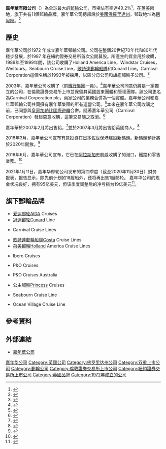 {{Infobox company
| company_name     = 嘉年華有限公司
| name_en          = Carnival Corporation & plc
| company_logo     = Carnival Corporation & plc logo.svg
| image            = Carnivalcruiselinesheadquarters.jpg
| image_caption    = 位於[[美國|美國]][[佛羅里達州|佛羅里達州]]的公司總部
| company_type     = {{le|雙重上市公司|Dual-listed company|雙重}}[[上市公司|上市公司]]
| traded_as        = {{NYSE|CCL}}<br>{{NYSE|CUK}}<br>{{lse|CCL}}<br />[[標準普爾500指數|標準普爾500指數]]成份股
| ISIN             = PA1436583006/GB0031215220
| location         = {{USA}}[[佛羅里達州|佛羅里達州]][[多拉_(佛羅里達州)|多拉]]<br>{{UK}}[[南安普顿|南安普顿]]
| area_served      = 全球 
| founder          = {{le|泰德·阿里森|Ted Arison}}<ref name=timeline />
| key_people       = {{link-en|米奇·艾瑞森|Micky Arison}}<br />{{small|（主席）}}<br>{{link-en|阿諾德·W·唐納德|Arnold W. Donald}}<br>{{small|（總裁、[[CEO|CEO]]）}}
| industry         = [[酒店|酒店]]、[[旅遊|旅遊]] 
| services         = [[遊輪|郵輪]] 
| revenue          = {{Increase}} {{US$|188.8億}} (2018年)<ref name=ar>{{cite web|url=http://phx.corporate-ir.net/External.File?item=UGFyZW50SUQ9NzAzNDg4fENoaWxkSUQ9NDE1NTE4fFR5cGU9MQ==&t=1|title=Form 10K|publisher=Carnival Corporation & plc|accessdate=2019-03-03}}{{Dead link|date=2020年4月 |bot=InternetArchiveBot |fix-attempted=yes }}</ref>
| operating_income = {{Increase}} {{US$|33.2億}} (2018年)<ref name=ar/>
| net_income       = {{Increase}} {{US$|31.5億}} (2018年)<ref name=ar/>
| assets           = {{Increase}} {{US$|424億}} (2018年)<ref name=ar/>
| equity           = {{Increase}} {{US$|244.4億}} (2018年)<ref name=ar/>
| num_employees    = 120,000（2017年）<ref name="corp-info">{{Cite web|url=http://phx.corporate-ir.net/phoenix.zhtml?c=200767&p=irol-factsheet|title=Corporate Fact Sheet|publisher=Carnival Corporation & plc|accessdate=2009-02-25|archive-url=https://web.archive.org/web/20170805171100/http://phx.corporate-ir.net/phoenix.zhtml?c=200767&p=irol-factsheet|archive-date=2017-08-05|dead-url=yes}}</ref>
| homepage         = {{URL|http://www.carnivalcorp.com}} 
}}
'''嘉年華有限公司'''（{{lang-en|Carnival Corporation & plc}}）為全球最大的[[遊輪|郵輪]]公司，市場佔有率達49.2%<ref>{{Cite web|url=http://finance.yahoo.com/news/cruise-market-watch-announces-2012-123000615.html|publisher=Cruise Market Watch|date=2011-11-29|title=Cruise Market Watch Announces 2012 Cruise Trends Forecast}}{{dead link|date=2017-12 |bot=InternetArchiveBot |fix-attempted=yes }}</ref>，在[[英國|英]][[美國|美]]兩地{{le|雙重上市公司|Dual-listed company|雙重上市}}，旗下共有11個郵輪品牌。嘉年華公司總部設於[[美國|美國]][[佛羅里達州|佛羅里達州]]，郵政地址為[[邁阿密|邁阿密]]。<ref>{{cite web|url=https://www.carnival.com/about-carnival/about-us.aspx|title=About Us|publisher=Carnival Corporation & plc|accessdate=2020-02-14|quote=Our world headquarters are located at: 3655 NW 87th Avenue. Miami, FL. 33178 U.S.A.|archive-url=https://web.archive.org/web/20191216154655/https://www.carnival.com/about-carnival/about-us.aspx|archive-date=2019-12-16|dead-url=no}}</ref>

==歷史==
嘉年華公司於1972 年成立嘉年華郵輪公司。公司在整個20世紀70年代和80年代穩步發展，於1987 年在紐約證券交易所首次公開募股。所產生的資金用於收購，1989年至1999年間，該公司收購了Holland America Line，Windstar Cruises，Westours，Seabourn Cruise Line，[[歌詩達郵輪船隊|歌詩達郵輪船隊]]和Cunard Line。Carnival Corporation這個名稱於1993年被採用，以區分母公司和旗艦郵輪子公司。<ref name=timeline>{{cite web|title=Corporate Timeline|url=http://phx.corporate-ir.net/phoenix.zhtml?c=200767&p=irol-corporatetimeline|website=Carnival Corporation & plc|publisher=Carnival Corporation & plc|accessdate=2015-07-21|archiveurl=https://web.archive.org/web/20151204053815/http://phx.corporate-ir.net/phoenix.zhtml?c=200767&p=irol-corporatetimeline|archivedate=2015-12-04|dead-url=yes}}</ref>

2003年，嘉年華公司收購了{{lang|en|P&O Princess Cruises plc}}（前[[鐵行輪船公司|鐵行集團]]一員）。<ref>{{cite web|url=http://europa.eu/rapid/press-release_IP-02-1141_en.htm|title=Commission clears Carnival's takeover bid for P&O Princess|publisher=European Commission|date=2002-07-24|accessdate=2016-03-20|archive-url=https://web.archive.org/web/20160401160752/http://europa.eu/rapid/press-release_IP-02-1141_en.htm|archive-date=2016-04-01|dead-url=no}}</ref>嘉年華公司同意{{lang|en|P&O Princess Cruises plc}}仍將是一家獨立的公司，在倫敦證券交易所上市並保留其英國股東團體和管理團隊。該公司更名為Carnival Corporation plc，兩家公司的業務合併為一個實體。嘉年華公司和嘉年華郵輪公司共同擁有嘉年華集團的所有運營公司。<ref name="P&Odeal">{{cite news|url=http://news.bbc.co.uk/1/hi/business/2359839.stm|title=Carnival cruises towards P&O deal|publisher=BBC|date=2002-10-25|accessdate=2019-08-27|archive-url=https://web.archive.org/web/20080422022411/http://news.bbc.co.uk/1/hi/business/2359839.stm|archive-date=2008-04-22|dead-url=no}}</ref>本來在嘉年華公司收購之前，{{lang|en|P&O Princess Cruises plc}}已同意與[[皇家加勒比國際遊輪|皇家加勒比國際遊輪]]合併。隨著嘉年華公司（Carnival Corporation）發起惡意收購，這筆交易隨之取消。<ref>{{cite web|url=http://www.cruisecritic.co.uk/news/news.cfm?ID=672|title=P&O Merger with Royal Caribbean is Off|date=2002-10-25|publisher=Cruise Critic|accessdate=2016-03-20|archive-url=https://web.archive.org/web/20160401091236/http://www.cruisecritic.co.uk/news/news.cfm?ID=672|archive-date=2016-04-01|dead-url=no}}</ref>

嘉年華於2007年2月將{{le|星風郵輪|Windstar Cruises}}出售給{{le|大使集團|Ambassadors Group}}，<ref>{{cite web|url=http://www.cruisecritic.co.uk/news/news.cfm?ID=1945|title=Carnival Sells Windstar|date=2007-02-22|publisher=Cruise Critic|accessdate=2016-03-20}}</ref>並於2007年3月將{{le|Swan Hellenic|Swan Hellenic}}出售給英國商人{{le|杰弗裡·斯特林|Jeffrey Sterling, Baron Sterling of Plaistow}}。<ref>{{cite web|url=http://www.worldofcruising.co.uk/carnival-plc-to-sell-swan-hellenic-to-lord-stirling/|title=Carnival PLC to sell Swan Hellenic to Lord Stirling|publisher=World of Cruising|date=2007-03-17|accessdate=2016-03-20|archive-url=https://web.archive.org/web/20160406224823/http://www.worldofcruising.co.uk/carnival-plc-to-sell-swan-hellenic-to-lord-stirling/|archive-date=2016-04-06|dead-url=no}}</ref>

2018年3月，嘉年華公司宣布有意投資在[[日本|日本]]佐世保港建設新碼頭。新碼頭預計將於2020年開放。<ref>{{Cite news|url=https://www.cruiseindustrynews.com/cruise-news/18699-carnival-corp-to-develop-port-in-sasebo-japan.html|title=Carnival Corp. To Develop Port in Sasebo, Japan|last=Staff|first=CIN|date=2018-03-12|access-date=2018-03-13|language=en-GB|archive-url=https://web.archive.org/web/20180313214206/https://www.cruiseindustrynews.com/cruise-news/18699-carnival-corp-to-develop-port-in-sasebo-japan.html|archive-date=2018-03-13|dead-url=no}}</ref> 

2018年6月，嘉年華公司宣布，它已在[[阿拉斯加|阿拉斯加]]史凱威收購了{{le|白隘口及育空公路 |White Pass and Yukon Route}}的港口，鐵路和零售業務。<ref>{{Cite web|url=https://cruisefever.net/carnival-buys-port-and-railroad-in-alaska/|title=Carnival Buys Port and Railroad in Alaska for Cruise Excursions|website=cruisefe/ver.net|language=en-US|access-date=2018-07-09|archive-url=https://web.archive.org/web/20180709155145/https://cruisefever.net/carnival-buys-port-and-railroad-in-alaska/|archive-date=2018-07-09|dead-url=no}}</ref>

2021年1月11日，嘉年华邮轮公司发布的第四季度（截至2020年11月30日）财务报表，报告显示，除先前计划的18艘船外，还将再出售1艘邮轮。 嘉年华公司的现金状况良好，拥有95亿美元，但该季度调整后的净亏损为19亿美元<ref>{{cite web |url=https://www.mg21.com/ccl.html |title=全球最大的度假邮轮公司：嘉年华公司Carnival(CCL) |publisher=美股之家 |date=2021-04-17 |access-date=2021-04-18 |archive-date=2021-04-20 |archive-url=https://web.archive.org/web/20210420104658/https://www.mg21.com/ccl.html |dead-url=no }}</ref>。

==旗下郵輪品牌==
* [[爱达邮轮|爱达邮轮]]AIDA Cruises
* [[冠達郵轮|冠達郵轮]]Cunard Line
* {{link-en|嘉年華郵輪|Carnival Cruise Lines}}Carnival Cruise Lines
* [[歌詩達郵輪船隊|歌詩達郵輪船隊]]Costa Cruise Lines
* [[荷美郵輪|荷美郵輪]]Holland America Cruise Lines
* {{link-en|伊比羅郵輪|Ibero Cruises}}Ibero Cruises
* {{link-en|鐵行郵輪|P&O Cruises}}P&O Cruises
* {{link-en|澳洲鐵行郵輪|P&O Cruises Australia}}P&O Cruises Australia
* [[公主郵輪|公主郵輪]]Princess Cruises 
* {{link-en|璽寶郵輪|Seabourn Cruise Line}}Seabourn Cruise Line
* {{link-en|海洋村郵輪|Ocean Village (company)}}Ocean Village Cruise Line

==參考資料==
{{reflist}}

==外部連結==
*[http://www.carnivalcorp.com/ 嘉年華公司]{{Wayback|url=http://www.carnivalcorp.com/ |date=20210115125902 }}{{en}}

{{FTSE 100}}
[[Category:嘉年华公司|]]
[[Category:英國公司|Category:英國公司]]
[[Category:佛罗里达州公司|Category:佛罗里达州公司]]
[[Category:双重上市公司|Category:双重上市公司]]
[[Category:郵輪公司|Category:郵輪公司]]
[[Category:倫敦證券交易所上市公司|Category:倫敦證券交易所上市公司]]
[[Category:紐約證券交易所上市公司|Category:紐約證券交易所上市公司]]
[[Category:英國品牌|Category:英國品牌]]
[[Category:1972年成立的公司|Category:1972年成立的公司]]